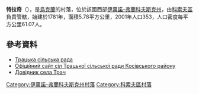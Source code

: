 {{Otheruses|other=[[日本職棒|日本職棒]][[阪神虎|阪神虎]]的吉祥物|托拉奇}}
{{coord|48|25|39|N|25|8|18|E|scale:30000|display=title}}

'''特拉奇'''（{{lang-uk|Трач}}），是[[烏克蘭|烏克蘭]]的村落，位於該國西部[[伊萬諾-弗蘭科夫斯克州|伊萬諾-弗蘭科夫斯克州]]，由[[科索夫區|科索夫區]]負責管轄，始建於1781年，面積5.78平方公里，2001年人口353，人口密度每平方公里61.07人。

==參考資料==
*[https://web.archive.org/web/20170413105152/http://trach.kosiv.net/ Трацька сільська рада]
* [https://web.archive.org/web/20170413105152/http://trach.kosiv.net/ Офіційний сайт сіл Трацької сільської ради Косівського району]
* [http://kosiv.org.ua/index.cfm/do/villages.trach Довідник села Трач] {{Wayback|url=http://kosiv.org.ua/index.cfm/do/villages.trach |date=20200716234647 }}

{{DEFAULTSORT:Трач}}
[[Category:伊萬諾-弗蘭科夫斯克州村落|Category:伊萬諾-弗蘭科夫斯克州村落]]
[[Category:科索夫區村落|Category:科索夫區村落]]


{{IvanoFrankivsk-geo-stub}}